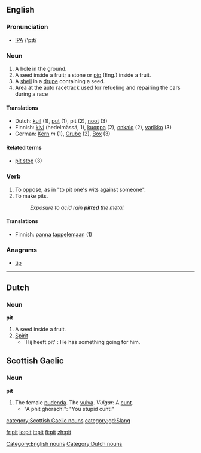 ==English==

===Pronunciation===
* [[IPA]] /'pɪt/

===Noun===
{{en-noun-reg}}

# A hole in the ground.
# A seed inside a fruit; a stone or [[pip]] (Eng.) inside a fruit.
# A [[shell]] in a [[drupe]] containing a seed.
# Area at the auto racetrack used for refueling and repairing the cars during a race

====Translations====
*Dutch: [[kuil#Dutch|kuil]] (1), [[put#Dutch|put]] (1), pit (2), [[noot#Dutch|noot]] (3)
*Finnish: [[kivi]] (hedelmässä, 1), [[kuoppa]] (2), [[onkalo]] (2), [[varikko]] (3)
*German: [[Kern]] ''m'' (1), [[Grube]] {{f}} (2), [[Box]] {{f}} (3)

====Related terms====
* [[pit stop]] (3)

===Verb===
{{en-infl-reg-consonant|pit||t}}

# To oppose, as in "to pit one's wits against someone".
# To make pits. 
#:''Exposure to acid rain '''pitted''' the metal.''

====Translations====
*Finnish: [[panna tappelemaan]] (1)

===Anagrams===
*[[tip]]

-----

==Dutch==
===Noun===
'''pit'''

# A seed inside a fruit.
# [[Spirit]]
#* 'Hij heeft pit' : He has something going for him.

==Scottish Gaelic==

===Noun===
'''pit''' {{f}}

#The female [[pudenda]]. The [[vulva]]. ''Vulgar'': A [[cunt]].
#* "A phit ghòrach!": "You stupid cunt!"

[[Category:English nouns]]
[[Category:Dutch nouns]]
[[category:Scottish Gaelic nouns]]
[[category:gd:Slang]]

[[fr:pit]]
[[io:pit]]
[[it:pit]]
[[fi:pit]]
[[zh:pit]]